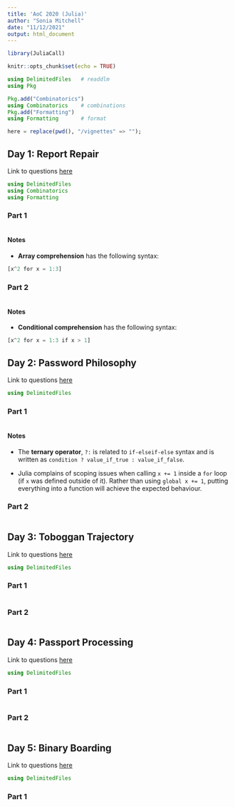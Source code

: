 ```yaml
---
title: 'AoC 2020 (Julia)'
author: "Sonia Mitchell"
date: "11/12/2021"
output: html_document
---
```


```r
library(JuliaCall)

knitr::opts_chunk$set(echo = TRUE)
```

```julia
using DelimitedFiles   # readdlm
using Pkg

Pkg.add("Combinatorics")
using Combinatorics    # combinations
Pkg.add("Formatting")
using Formatting       # format

here = replace(pwd(), "/vignettes" => "");
```

## Day 1: Report Repair

Link to questions [here](https://adventofcode.com/2020/day/1)

```julia
using DelimitedFiles
using Combinatorics
using Formatting
```

### Part 1

```julia
```

#### Notes

* **Array comprehension** has the following syntax:

```julia
[x^2 for x = 1:3]
```

### Part 2

```julia
```

#### Notes

* **Conditional comprehension** has the following syntax:

```julia
[x^2 for x = 1:3 if x > 1]
```

## Day 2: Password Philosophy

Link to questions [here](https://adventofcode.com/2020/day/2)

```julia
using DelimitedFiles
```

### Part 1

```julia
```

#### Notes

* The **ternary operator**, `?:` is related to `if-elseif-else` syntax and is 
written as `condition ? value_if_true : value_if_false`.

* Julia complains of scoping issues when calling `x += 1` inside a `for` loop (if
`x` was defined outside of it). Rather than using `global x += 1`, putting 
everything into a function will achieve the expected behaviour.

### Part 2

```julia
```

## Day 3: Toboggan Trajectory

Link to questions [here](https://adventofcode.com/2020/day/3)

```julia
using DelimitedFiles
```

### Part 1

```julia
```

### Part 2

```julia
```

## Day 4: Passport Processing

Link to questions [here](https://adventofcode.com/2020/day/4)

```julia
using DelimitedFiles
```

### Part 1

```julia
```

### Part 2

```julia
```

## Day 5: Binary Boarding

Link to questions [here](https://adventofcode.com/2020/day/5)

```julia
using DelimitedFiles
```

### Part 1

```julia
```
